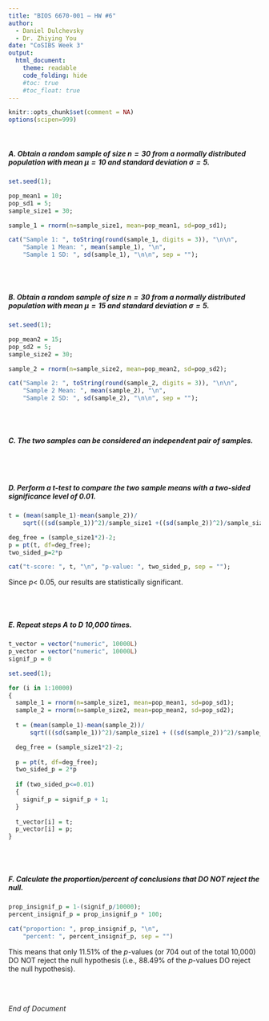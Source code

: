 ```yaml
---
title: "BIOS 6670-001 — HW #6"
author: 
  - Daniel Dulchevsky
  - Dr. Zhiying You
date: "CoSIBS Week 3"
output: 
  html_document:
    theme: readable
    code_folding: hide
    #toc: true
    #toc_float: true
---
```

```r
knitr::opts_chunk$set(comment = NA)
options(scipen=999)
```
<br/>

##### A. Obtain a random sample of size $n=30$ from a normally distributed population with mean $\mu = 10$ and standard deviation $\sigma=5$.
```r
set.seed(1);

pop_mean1 = 10;
pop_sd1 = 5;
sample_size1 = 30;

sample_1 = rnorm(n=sample_size1, mean=pop_mean1, sd=pop_sd1);

cat("Sample 1: ", toString(round(sample_1, digits = 3)), "\n\n", 
    "Sample 1 Mean: ", mean(sample_1), "\n", 
    "Sample 1 SD: ", sd(sample_1), "\n\n", sep = "");
```

<br/>
<br/>

##### B. Obtain a random sample of size $n=30$ from a normally distributed population with mean $\mu = 15$ and standard deviation $\sigma=5$.
```r
set.seed(1);

pop_mean2 = 15;
pop_sd2 = 5;
sample_size2 = 30;

sample_2 = rnorm(n=sample_size2, mean=pop_mean2, sd=pop_sd2);

cat("Sample 2: ", toString(round(sample_2, digits = 3)), "\n\n", 
    "Sample 2 Mean: ", mean(sample_2), "\n", 
    "Sample 2 SD: ", sd(sample_2), "\n\n", sep = "");
```

<br/>
<br/>

##### C. The two samples can be considered an independent pair of samples.

<br/>
<br/>

##### D. Perform a $t$-test to compare the two sample means with a two-sided significance level of 0.01.
```R
t = (mean(sample_1)-mean(sample_2))/
    sqrt(((sd(sample_1))^2)/sample_size1 +((sd(sample_2))^2)/sample_size2);

deg_free = (sample_size1*2)-2;
p = pt(t, df=deg_free);
two_sided_p=2*p

cat("t-score: ", t, "\n", "p-value: ", two_sided_p, sep = "");
```
Since $p<$ 0.05, our results are statistically significant.

<br/>
<br/>

##### E. Repeat steps A to D 10,000 times.
```r
t_vector = vector("numeric", 10000L)
p_vector = vector("numeric", 10000L)
signif_p = 0

set.seed(1);

for (i in 1:10000)
{
  sample_1 = rnorm(n=sample_size1, mean=pop_mean1, sd=pop_sd1);
  sample_2 = rnorm(n=sample_size2, mean=pop_mean2, sd=pop_sd2);
  
  t = (mean(sample_1)-mean(sample_2))/
      sqrt(((sd(sample_1))^2)/sample_size1 + ((sd(sample_2))^2)/sample_size2);

  deg_free = (sample_size1*2)-2;
  
  p = pt(t, df=deg_free);
  two_sided_p = 2*p
  
  if (two_sided_p<=0.01)
  {
    signif_p = signif_p + 1;
  }
  
  t_vector[i] = t;
  p_vector[i] = p;
}
```

<br/>
<br/>

##### F. Calculate the proportion/percent of conclusions that DO NOT reject the null.
```R
prop_insignif_p = 1-(signif_p/10000);
percent_insignif_p = prop_insignif_p * 100;

cat("proportion: ", prop_insignif_p, "\n", 
    "percent: ", percent_insignif_p, sep = "")
```
This means that only 11.51% of the $p$-values (or 704 out of the total 10,000) DO NOT reject the null hypothesis (i.e., 88.49% of the $p$-values DO reject the null hypothesis).

<br/>
$~$
<br/>

*End of Document*